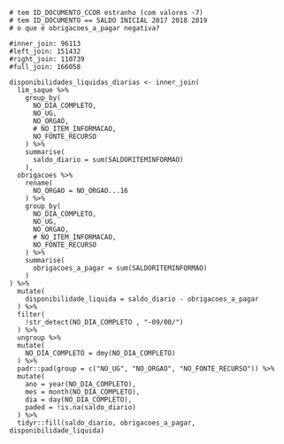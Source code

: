 ```
# tem ID_DOCUMENTO_CCOR estranho (com valores -7)
# tem ID_DOCUMENTO == SALDO INICIAL 2017 2018 2019
# o que é obrigacoes_a_pagar negativa?

#inner_join: 96113     
#left_join: 151432  
#right_join: 110739
#full_join: 166058

disponibilidades_liquidas_diarias <- inner_join(
  lim_saque %>%
    group_by(
      NO_DIA_COMPLETO,
      NO_UG,
      NO_ORGAO,
      # NO_ITEM_INFORMACAO,
      NO_FONTE_RECURSO
    ) %>%
    summarise(
      saldo_diario = sum(SALDORITEMINFORMAO)
    ),
  obrigacoes %>%
    rename(
      NO_ORGAO = NO_ORGAO...16
    ) %>%
    group_by(
      NO_DIA_COMPLETO,
      NO_UG,
      NO_ORGAO,
      # NO_ITEM_INFORMACAO,
      NO_FONTE_RECURSO
    ) %>%
    summarise(
      obrigacoes_a_pagar = sum(SALDORITEMINFORMAO)
    )
) %>%
  mutate(
    disponibilidade_liquida = saldo_diario - obrigacoes_a_pagar
  ) %>%
  filter(
    !str_detect(NO_DIA_COMPLETO , "-09/00/")
  ) %>%
  ungroup %>%
  mutate(
    NO_DIA_COMPLETO = dmy(NO_DIA_COMPLETO)
  ) %>%
  padr::pad(group = c("NO_UG", "NO_ORGAO", "NO_FONTE_RECURSO")) %>%
  mutate(
    ano = year(NO_DIA_COMPLETO),
    mes = month(NO_DIA_COMPLETO),
    dia = day(NO_DIA_COMPLETO),
    paded = !is.na(saldo_diario)
  ) %>%
  tidyr::fill(saldo_diario, obrigacoes_a_pagar, disponibilidade_liquida) 
```